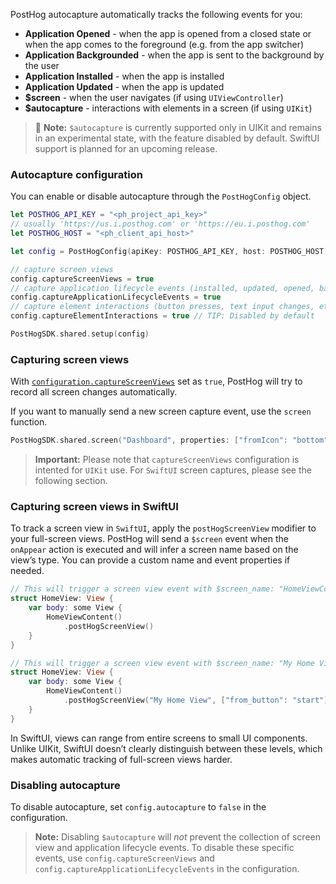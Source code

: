 PostHog autocapture automatically tracks the following events for you:

-   **Application Opened** - when the app is opened from a closed state or when the app comes to the foreground (e.g. from the app switcher)
-   **Application Backgrounded** - when the app is sent to the background by the user
-   **Application Installed** - when the app is installed
-   **Application Updated** - when the app is updated
-   **$screen** - when the user navigates (if using `UIViewController`)
-   **$autocapture** - interactions with elements in a screen (if using `UIKit`)

> 🚧 **Note:** `$autocapture` is currently supported only in UIKit and remains in an experimental state, with the feature disabled by default. SwiftUI support is planned for an upcoming release.

### Autocapture configuration

You can enable or disable autocapture through the `PostHogConfig` object.

```swift file=AppDelegate.swift
let POSTHOG_API_KEY = "<ph_project_api_key>"
// usually 'https://us.i.posthog.com' or 'https://eu.i.posthog.com'
let POSTHOG_HOST = "<ph_client_api_host>"

let config = PostHogConfig(apiKey: POSTHOG_API_KEY, host: POSTHOG_HOST)

// capture screen views
config.captureScreenViews = true 
// capture application lifecycle events (installed, updated, opened, backgrounded)
config.captureApplicationLifecycleEvents = true
// capture element interactions (button presses, text input changes, etc.)
config.captureElementInteractions = true // TIP: Disabled by default

PostHogSDK.shared.setup(config)
```

### Capturing screen views

With [`configuration.captureScreenViews`](/docs/libraries/ios#all-configuration-options) set as `true`, PostHog will try to record all screen changes automatically.

If you want to manually send a new screen capture event, use the `screen` function.

```swift
PostHogSDK.shared.screen("Dashboard", properties: ["fromIcon": "bottom"])
```

> **Important:** Please note that `captureScreenViews` configuration is intented for `UIKit` use. For `SwiftUI` screen captures, please see the following section.

### Capturing screen views in SwiftUI

To track a screen view in `SwiftUI`, apply the `postHogScreenView` modifier to your full-screen views. 
PostHog will send a `$screen` event when the `onAppear` action is executed and will infer a screen name based on the view’s type. You can provide a custom name and event properties if needed.

```swift file=HomeView.swift
// This will trigger a screen view event with $screen_name: "HomeViewContent"
struct HomeView: View {
    var body: some View {
        HomeViewContent()
            .postHogScreenView()
    }
}

// This will trigger a screen view event with $screen_name: "My Home View" and an additional event property from_button: "start"
struct HomeView: View {
    var body: some View {
        HomeViewContent()
            .postHogScreenView("My Home View", ["from_button": "start"])
    }
}
```

In SwiftUI, views can range from entire screens to small UI components. Unlike UIKit, SwiftUI doesn’t clearly distinguish between these levels, which makes automatic tracking of full-screen views harder.

### Disabling autocapture

To disable autocapture, set `config.autocapture` to `false` in the configuration.

> **Note:** Disabling `$autocapture` will *not* prevent the collection of screen view and application lifecycle events. To disable these specific events, use `config.captureScreenViews` and `config.captureApplicationLifecycleEvents` in the configuration.
